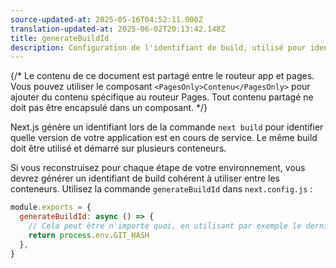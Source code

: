 ```yaml
---
source-updated-at: 2025-05-16T04:52:11.000Z
translation-updated-at: 2025-06-02T20:13:42.148Z
title: generateBuildId
description: Configuration de l'identifiant de build, utilisé pour identifier la version actuelle de votre application en cours de service.
---
```


{/* Le contenu de ce document est partagé entre le routeur app et pages. Vous pouvez utiliser le composant `<PagesOnly>Contenu</PagesOnly>` pour ajouter du contenu spécifique au routeur Pages. Tout contenu partagé ne doit pas être encapsulé dans un composant. */}

Next.js génère un identifiant lors de la commande `next build` pour identifier quelle version de votre application est en cours de service. Le même build doit être utilisé et démarré sur plusieurs conteneurs.

Si vous reconstruisez pour chaque étape de votre environnement, vous devrez générer un identifiant de build cohérent à utiliser entre les conteneurs. Utilisez la commande `generateBuildId` dans `next.config.js` :

```jsx filename="next.config.js"
module.exports = {
  generateBuildId: async () => {
    // Cela peut être n'importe quoi, en utilisant par exemple le dernier hash git
    return process.env.GIT_HASH
  },
}
```